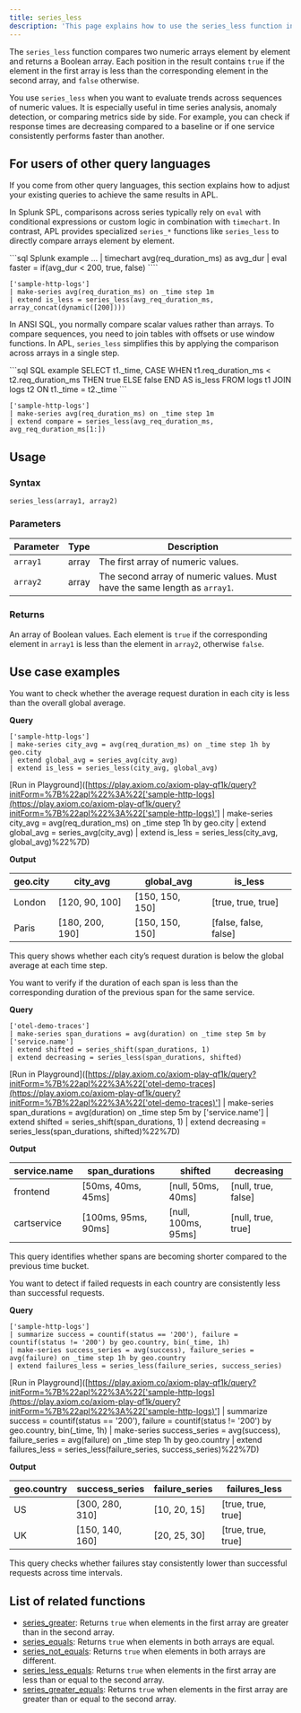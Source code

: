 ```yaml
---
title: series_less
description: 'This page explains how to use the series_less function in APL.'
---
```


The `series_less` function compares two numeric arrays element by element and returns a Boolean array. Each position in the result contains `true` if the element in the first array is less than the corresponding element in the second array, and `false` otherwise.

You use `series_less` when you want to evaluate trends across sequences of numeric values. It is especially useful in time series analysis, anomaly detection, or comparing metrics side by side. For example, you can check if response times are decreasing compared to a baseline or if one service consistently performs faster than another.

## For users of other query languages

If you come from other query languages, this section explains how to adjust your existing queries to achieve the same results in APL.

<AccordionGroup>
<Accordion title="Splunk SPL users">

In Splunk SPL, comparisons across series typically rely on `eval` with conditional expressions or custom logic in combination with `timechart`. In contrast, APL provides specialized `series_*` functions like `series_less` to directly compare arrays element by element.

<CodeGroup>
```sql Splunk example
... | timechart avg(req_duration_ms) as avg_dur 
| eval faster = if(avg_dur < 200, true, false)
````

```kusto APL equivalent
['sample-http-logs']
| make-series avg(req_duration_ms) on _time step 1m
| extend is_less = series_less(avg_req_duration_ms, array_concat(dynamic([200])))
```

</CodeGroup>

</Accordion>
<Accordion title="ANSI SQL users">

In ANSI SQL, you normally compare scalar values rather than arrays. To compare sequences, you need to join tables with offsets or use window functions. In APL, `series_less` simplifies this by applying the comparison across arrays in a single step.

<CodeGroup>
```sql SQL example
SELECT t1._time,
       CASE WHEN t1.req_duration_ms < t2.req_duration_ms THEN true ELSE false END AS is_less
FROM logs t1
JOIN logs t2
  ON t1._time = t2._time
```

```kusto APL equivalent
['sample-http-logs']
| make-series avg(req_duration_ms) on _time step 1m
| extend compare = series_less(avg_req_duration_ms, avg_req_duration_ms[1:])
```

</CodeGroup>

</Accordion>
</AccordionGroup>

## Usage

### Syntax

```kusto
series_less(array1, array2)
```

### Parameters

| Parameter | Type  | Description                                                                |
| --------- | ----- | -------------------------------------------------------------------------- |
| `array1`  | array | The first array of numeric values.                                         |
| `array2`  | array | The second array of numeric values. Must have the same length as `array1`. |

### Returns

An array of Boolean values. Each element is `true` if the corresponding element in `array1` is less than the element in `array2`, otherwise `false`.

## Use case examples

<Tabs>
<Tab title="Log analysis">

You want to check whether the average request duration in each city is less than the overall global average.

**Query**

```kusto
['sample-http-logs']
| make-series city_avg = avg(req_duration_ms) on _time step 1h by geo.city
| extend global_avg = series_avg(city_avg)
| extend is_less = series_less(city_avg, global_avg)
```

[Run in Playground]([https://play.axiom.co/axiom-play-qf1k/query?initForm=%7B%22apl%22%3A%22['sample-http-logs](https://play.axiom.co/axiom-play-qf1k/query?initForm=%7B%22apl%22%3A%22['sample-http-logs)'] | make-series city_avg = avg(req_duration_ms) on _time step 1h by geo.city | extend global_avg = series_avg(city_avg) | extend is_less = series_less(city_avg, global_avg)%22%7D)

**Output**

| geo.city | city_avg        | global_avg      | is_less               |
| -------- | ---------------- | ---------------- | ---------------------- |
| London   | [120, 90, 100]  | [150, 150, 150] | [true, true, true]    |
| Paris    | [180, 200, 190] | [150, 150, 150] | [false, false, false] |

This query shows whether each city’s request duration is below the global average at each time step.

</Tab>
<Tab title="OpenTelemetry traces">

You want to verify if the duration of each span is less than the corresponding duration of the previous span for the same service.

**Query**

```kusto
['otel-demo-traces']
| make-series span_durations = avg(duration) on _time step 5m by ['service.name']
| extend shifted = series_shift(span_durations, 1)
| extend decreasing = series_less(span_durations, shifted)
```

[Run in Playground]([https://play.axiom.co/axiom-play-qf1k/query?initForm=%7B%22apl%22%3A%22['otel-demo-traces](https://play.axiom.co/axiom-play-qf1k/query?initForm=%7B%22apl%22%3A%22['otel-demo-traces)'] | make-series span_durations = avg(duration) on _time step 5m by ['service.name'] | extend shifted = series_shift(span_durations, 1) | extend decreasing = series_less(span_durations, shifted)%22%7D)

**Output**

| service.name | span_durations      | shifted              | decreasing           |
| ------------ | -------------------- | -------------------- | -------------------- |
| frontend     | [50ms, 40ms, 45ms]  | [null, 50ms, 40ms]  | [null, true, false] |
| cartservice  | [100ms, 95ms, 90ms] | [null, 100ms, 95ms] | [null, true, true]  |

This query identifies whether spans are becoming shorter compared to the previous time bucket.

</Tab>
<Tab title="Security logs">

You want to detect if failed requests in each country are consistently less than successful requests.

**Query**

```kusto
['sample-http-logs']
| summarize success = countif(status == '200'), failure = countif(status != '200') by geo.country, bin(_time, 1h)
| make-series success_series = avg(success), failure_series = avg(failure) on _time step 1h by geo.country
| extend failures_less = series_less(failure_series, success_series)
```

[Run in Playground]([https://play.axiom.co/axiom-play-qf1k/query?initForm=%7B%22apl%22%3A%22['sample-http-logs](https://play.axiom.co/axiom-play-qf1k/query?initForm=%7B%22apl%22%3A%22['sample-http-logs)'] | summarize success = countif(status == '200'), failure = countif(status != '200') by geo.country, bin(_time, 1h) | make-series success_series = avg(success), failure_series = avg(failure) on _time step 1h by geo.country | extend failures_less = series_less(failure_series, success_series)%22%7D)

**Output**

| geo.country | success_series  | failure_series | failures_less      |
| ----------- | ---------------- | --------------- | ------------------- |
| US          | [300, 280, 310] | [10, 20, 15]   | [true, true, true] |
| UK          | [150, 140, 160] | [20, 25, 30]   | [true, true, true] |

This query checks whether failures stay consistently lower than successful requests across time intervals.

</Tab>
</Tabs>

## List of related functions

- [series_greater](/apl/array-functions/series_greater): Returns `true` when elements in the first array are greater than in the second array.
- [series_equals](/apl/array-functions/series_equals): Returns `true` when elements in both arrays are equal.
- [series_not_equals](/apl/array-functions/series_not_equals): Returns `true` when elements in both arrays are different.
- [series_less_equals](/apl/array-functions/series_less_equals): Returns `true` when elements in the first array are less than or equal to the second array.
- [series_greater_equals](/apl/array-functions/series_greater_equals): Returns `true` when elements in the first array are greater than or equal to the second array.
